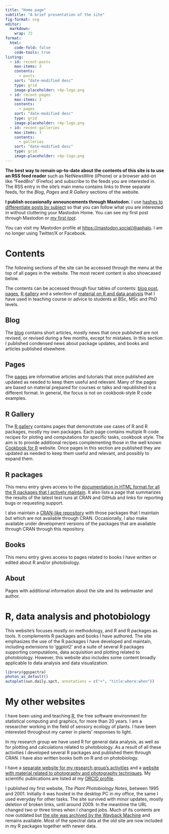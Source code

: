 ```yaml
---
title: "Home page"
subtitle: "A brief presentation of the site"
fig-format: svg
editor:
  markdown: 
    wrap: 72
format:
  html:
    code-fold: false
    code-tools: true
listing:
  - id: recent-posts
    max-items: 3
    contents: 
      - posts
    sort: "date-modified desc" 
    type: grid
    image-placeholder: r4p-logo.png
  - id: recent-pages
    max-items: 3
    contents: 
      - pages
    sort: "date-modified desc" 
    type: grid
    image-placeholder: r4p-logo.png
  - id: recent-galleries
    max-items: 3
    contents: 
      - galleries
    sort: "date-modified desc" 
    type: grid
    image-placeholder: r4p-logo.png
---
```


::: callout-tip
**The best way to remain up-to-date about the contents of this site is to
use an RSS feed reader** such as NetNewsWire (iPhone) or a browser add-on
like "FeedBro" (Firefox) and subscribe to the feeds you are interested
in. The RSS entry in the site's main menu contains links to three
separate feeds, for the _Blog_, _Pages_ and _R Gallery_ sections of the
website.

**I publish occasionally announcements through Mastodon.** I use [hashes to
differentiate posts by subject](posts/Mastodon-updates/index.qmd) so
that you can follow what you are interested in without cluttering your
Mastodon Home. You can see my first post through Mastodon or [my first
*toot*](https://mastodon.social/@aphalo/110389057352585332).

You can visit my Mastodon profile at
[https://mastodon.social/\@aphalo](https://mastodon.social/@aphalo). I
am no longer using Twitter/X or Facebook.
:::

# Contents

The following sections of the site can be accessed through the menu at
the top of all pages in the website. The most recent content is also showcased 
below.

The contents can be accessed through four tables of contents: 
[blog post](posts.qmd), [pages](pages.qmd), [R gallery](galleries.qmd) and
a selection of [material on R and data analysis](r-index.qmd) that I have
used in teaching course or advice to students at BSc, MSc and PhD levels.

## Blog

The [blog](posts.qmd) contains short articles, mostly news that once
published are not revised, or revised during a few months, except for
mistakes. In this section I published condensed news about package
updates, and books and articles published elsewhere.

::: {#recent-posts}
:::

## Pages

The [pages](pages.qmd) are informative articles and tutorials that once
published are updated as needed to keep them useful and relevant. Many
of the pages are based on material prepared for courses or talks and
republished in a different format. In general, the focus is not on
cookbook-style R code examples.


::: {#recent-pages}
:::

## R Gallery

The [R gallery](galleries.qmd) contains pages that demonstrate use cases
of R and R packages, mostly my own packages. Each page contains multiple
R-code recipes for ploting and computations for specific tasks, cookbook
style. The aim is to provide additional recipes complementing those in
the well known [Cookbook for R](http://www.cookbook-r.com/) website.
Once pages in this section are published they are updated as needed to
keep them useful and relevant, and possibly to expand them.

::: {#recent-galleries}
:::

## R packages

This menu entry gives access to the [documentation in HTML format for all the R
packages that I actively maintain](https://docs.r4photobiology.info). It also
lists a page that summarizes the results of the latest test runs at CRAN and
GitHub and links for reporting bugs or requesting support.

I also maintain a [CRAN-like repository](https://r.r4photobiology.info) with
those packages that I maintain but which are not available through CRAN.
Occasionally, I also make available under development versions of the packages that
are available through CRAN through this repository.

## Books

This menu entry gives access to pages related to books I have written or
edited about R and/or photobiology.

## About

Pages with additional information about the site and its webmaster and
author.

# R, data analysis and photobiology

This website's focuses mostly on methodology, and R and R packages as
tools. It complements R packages and books I have authored. The site
emphasizes the use of the R packages I have developed and maintain,
including extensions to 'ggplot2' and a suite of several R packages
supporting computations, data acquisition and plotting related to
photobiology. However, this website also includes some content broadly
applicable to data analysis and data visualization.

```r
library(ggspectra)
photon_as_default()
autoplot(sun.daily.spct, annotations = c("+", "title:where:when"))
```

# My other websites

I have been using and teaching [R](https://www.r-project.org/), the free
software environment for statistical computing and graphics, for more
than 20 years. I am a researcher working in the field of sensory ecology
of plants. I have been interested throughout my career in plants'
responses to light.

In my research group we have used R for general data analysis, as well
as for plotting and calculations related to photobiology. As a result of
all these activities I developed several R packages and published them
through CRAN. I have also written books both on R and on photobiology.

I have a [separate website for my research group's
activities](https://blogs.helsinki.fi/senpep-blog/) and a [website with
material related to photography and photography
techniques](https://www.photo-spectrum.info/). My scientific
publications are listed at my [ORCID
profile](https://orcid.org/0000-0003-3385-972X).

I published my first website, *The Plant Photobiology Notes*, between
1995 and 2001. Initially it was hosted in the desktop PC in my office,
the same I used everyday for other tasks. The site survived with minor
updates, mostly deletion of broken links, until around 2009. In the
meantime the URL changed two or three times when I changed jobs. Much of
its contents are now outdated but [the site was archived by the Wayback
Machine](https://web.archive.org/web/*/http://cc.joensuu.fi/photobio*)
and remains available. Most of the spectral data at the old site are now
included in my R packages together with newer data.
